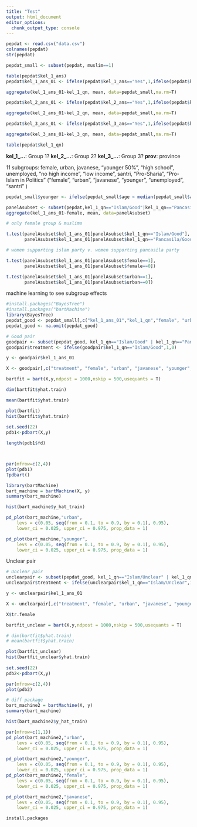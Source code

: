 ```yaml
---
title: "Test"
output: html_document
editor_options: 
  chunk_output_type: console
---
```



```r
pepdat <- read.csv("data.csv")
colnames(pepdat)
str(pepdat)

pepdat_small <- subset(pepdat, muslim==1)
```


```r
table(pepdat$kel_1_ans)
pepdat$kel_1_ans_01 <- ifelse(pepdat$kel_1_ans=="Yes",1,ifelse(pepdat$kel_1_ans=="No",0,NA))

aggregate(kel_1_ans_01~kel_1_qn, mean, data=pepdat_small,na.rm=T)

pepdat$kel_2_ans_01 <- ifelse(pepdat$kel_2_ans=="Yes",1,ifelse(pepdat$kel_2_ans=="No",0,NA))

aggregate(kel_2_ans_01~kel_2_qn, mean, data=pepdat_small,na.rm=T)

pepdat$kel_3_ans_01 <- ifelse(pepdat$kel_3_ans=="Yes",1,ifelse(pepdat$kel_3_ans=="No",0,NA))

aggregate(kel_3_ans_01~kel_3_qn, mean, data=pepdat_small,na.rm=T)

table(pepdat$kel_1_qn)
```

**kel_1_...**: Group 1? 
**kel_2_...**: Group 2?
**kel_3_...**: Group 3?
**prov**: province

11 subgroups: female, urban, javanese, "younger 50%", "high school", unemployed, "no high income", "low income", santri, "Pro-Sharia", "Pro-Islam in Politics" 
("female", "urban", "javanese", "younger", "unemployed", "santri" )
```r
pepdat_small$younger <- ifelse(pepdat_small$age < median(pepdat_small$age,na.rm=T),1,0)


```


```r
panelAsubset <- subset(pepdat,kel_1_qn=="Islam/Good"|kel_1_qn=="Pancasila/Good")
aggregate(kel_1_ans_01~female, mean, data=panelAsubset)

# only female group & muslims 

t.test(panelAsubset$kel_1_ans_01[panelAsubset$kel_1_qn=="Islam/Good"],
       panelAsubset$kel_1_ans_01[panelAsubset$kel_1_qn=="Pancasila/Good"])

# women supporting islam party v. women supporting pancasila party

t.test(panelAsubset$kel_1_ans_01[panelAsubset$female==1],
       panelAsubset$kel_1_ans_01[panelAsubset$female==0])

t.test(panelAsubset$kel_1_ans_01[panelAsubset$urban==1],
       panelAsubset$kel_1_ans_01[panelAsubset$urban==0])

```


machine learning to see subgroup effects
```r
#install.packages("BayesTree")
#install.packages("bartMachine")
library(BayesTree)
pepdat_good <- pepdat_small[,c("kel_1_ans_01","kel_1_qn","female", "urban", "javanese", "younger", "unemployed", "santri" )]
pepdat_good <- na.omit(pepdat_good)

# Good pair 
goodpair <- subset(pepdat_good, kel_1_qn=="Islam/Good" | kel_1_qn=="Pancasila/Good")
goodpair$treatment <- ifelse(goodpair$kel_1_qn=="Islam/Good",1,0)

y <- goodpair$kel_1_ans_01

X <- goodpair[,c("treatment", "female", "urban", "javanese", "younger", "unemployed", "santri" )]

bartfit = bart(X,y,ndpost = 1000,nskip = 500,usequants = T)

dim(bartfit$yhat.train)

mean(bartfit$yhat.train)

plot(bartfit)
hist(bartfit$yhat.train)
 
set.seed(22)
pdb1<-pdbart(X,y)

length(pdb1$fd)



par(mfrow=c(2,4))
plot(pdb1)
?pdbart()

library(bartMachine)
bart_machine = bartMachine(X, y)
summary(bart_machine)

hist(bart_machine$y_hat_train)

pd_plot(bart_machine,"urban",
    levs = c(0.05, seq(from = 0.1, to = 0.9, by = 0.1), 0.95),
    lower_ci = 0.025, upper_ci = 0.975, prop_data = 1)

pd_plot(bart_machine,"younger",
    levs = c(0.05, seq(from = 0.1, to = 0.9, by = 0.1), 0.95),
    lower_ci = 0.025, upper_ci = 0.975, prop_data = 1)

```


Unclear pair
```r

# Unclear pair 
unclearpair <- subset(pepdat_good, kel_1_qn=="Islam/Unclear" | kel_1_qn=="Pancasila/Unclear")
unclearpair$treatment <- ifelse(unclearpair$kel_1_qn=="Islam/Unclear",1,0)

y <- unclearpair$kel_1_ans_01

X <- unclearpair[,c("treatment", "female", "urban", "javanese", "younger", "unemployed", "santri" )]

X$tr.female

bartfit_unclear = bart(X,y,ndpost = 1000,nskip = 500,usequants = T)

# dim(bartfit$yhat.train)
# mean(bartfit$yhat.train)

plot(bartfit_unclear)
hist(bartfit_unclear$yhat.train)
 
set.seed(22)
pdb2<-pdbart(X,y)

par(mfrow=c(2,4))
plot(pdb2)

# diff package
bart_machine2 = bartMachine(X, y)
summary(bart_machine)

hist(bart_machine2$y_hat_train)

par(mfrow=c(1,1))
pd_plot(bart_machine2,"urban",
    levs = c(0.05, seq(from = 0.1, to = 0.9, by = 0.1), 0.95),
    lower_ci = 0.025, upper_ci = 0.975, prop_data = 1)

pd_plot(bart_machine2,"younger",
    levs = c(0.05, seq(from = 0.1, to = 0.9, by = 0.1), 0.95),
    lower_ci = 0.025, upper_ci = 0.975, prop_data = 1)
pd_plot(bart_machine2,"female",
    levs = c(0.05, seq(from = 0.1, to = 0.9, by = 0.1), 0.95),
    lower_ci = 0.025, upper_ci = 0.975, prop_data = 1)

pd_plot(bart_machine2,"javanese",
    levs = c(0.05, seq(from = 0.1, to = 0.9, by = 0.1), 0.95),
    lower_ci = 0.025, upper_ci = 0.975, prop_data = 1)

```


```r
install.packages
```

